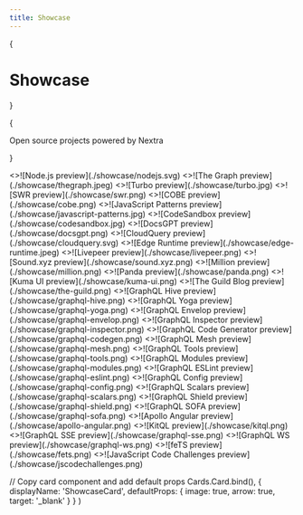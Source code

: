 ```yaml
---
title: Showcase
---
```



{<h1 className="mt-10 mb-4 text-center text-[2.5rem] font-bold tracking-tight">Showcase</h1>}

{<p className="mb-16 text-center text-lg text-gray-500 dark:text-gray-400">Open
source projects powered by Nextra</p>}

<Cards>
  <ShowcaseCard title="Node.js" href="https://nodejs.org/en">
    <>![Node.js preview](./showcase/nodejs.svg)</>
  </ShowcaseCard>
  <ShowcaseCard title="The Graph" href="https://thegraph.com/docs/en">
    <>![The Graph preview](./showcase/thegraph.jpeg)</>
  </ShowcaseCard>
  <ShowcaseCard title="Turbo" href="https://turbo.build">
    <>![Turbo preview](./showcase/turbo.jpg)</>
  </ShowcaseCard>
  <ShowcaseCard title="SWR" href="https://swr.vercel.app">
    <>![SWR preview](./showcase/swr.png)</>
  </ShowcaseCard>
  <ShowcaseCard title="COBE" href="https://cobe.vercel.app">
    <>![COBE preview](./showcase/cobe.png)</>
  </ShowcaseCard>
  <ShowcaseCard
    title="JavaScript Patterns"
    href="https://javascriptpatterns.vercel.app"
  >
    <>![JavaScript Patterns preview](./showcase/javascript-patterns.jpg)</>
  </ShowcaseCard>
  <ShowcaseCard
    title="CodeSandbox"
    href="https://codesandbox.io/docs/learn/introduction/overview"
  >
    <>![CodeSandbox preview](./showcase/codesandbox.jpg)</>
  </ShowcaseCard>
  <ShowcaseCard title="DocsGPT" href="https://docs.docsgpt.co.uk">
    <>![DocsGPT preview](./showcase/docsgpt.png)</>
  </ShowcaseCard>
  <ShowcaseCard title="CloudQuery" href="https://cloudquery.io">
    <>![CloudQuery preview](./showcase/cloudquery.svg)</>
  </ShowcaseCard>
  <ShowcaseCard title="Edge Runtime" href="https://edge-runtime.vercel.app">
    <>![Edge Runtime preview](./showcase/edge-runtime.jpeg)</>
  </ShowcaseCard>
  <ShowcaseCard
    title="Livepeer"
    href="https://docs.livepeer.org/guides/overview"
  >
    <>![Livepeer preview](./showcase/livepeer.png)</>
  </ShowcaseCard>
  <ShowcaseCard title="Sound.xyz" href="https://docs.sound.xyz">
    <>![Sound.xyz preview](./showcase/sound.xyz.png)</>
  </ShowcaseCard>
  <ShowcaseCard title="Million" href="https://million.dev">
    <>![Million preview](./showcase/million.png)</>
  </ShowcaseCard>
  <ShowcaseCard title="Panda" href="https://panda-css.com">
    <>![Panda preview](./showcase/panda.png)</>
  </ShowcaseCard>
  <ShowcaseCard title="Kuma UI" href="https://kuma-ui.com">
    <>![Kuma UI preview](./showcase/kuma-ui.png)</>
  </ShowcaseCard>
  <ShowcaseCard title="The Guild Blog" href="https://the-guild.dev">
    <>![The Guild Blog preview](./showcase/the-guild.png)</>
  </ShowcaseCard>
  <ShowcaseCard title="GraphQL Hive" href="https://the-guild.dev/graphql/hive">
    <>![GraphQL Hive preview](./showcase/graphql-hive.png)</>
  </ShowcaseCard>
  <ShowcaseCard
    title="GraphQL Yoga"
    href="https://the-guild.dev/graphql/yoga-server"
  >
    <>![GraphQL Yoga preview](./showcase/graphql-yoga.png)</>
  </ShowcaseCard>
  <ShowcaseCard
    title="GraphQL Envelop"
    href="https://the-guild.dev/graphql/envelop"
  >
    <>![GraphQL Envelop preview](./showcase/graphql-envelop.png)</>
  </ShowcaseCard>
  <ShowcaseCard
    title="GraphQL Inspector"
    href="https://the-guild.dev/graphql/inspector"
  >
    <>![GraphQL Inspector preview](./showcase/graphql-inspector.png)</>
  </ShowcaseCard>
  <ShowcaseCard
    title="GraphQL Code Generator"
    href="https://the-guild.dev/graphql/codegen"
  >
    <>![GraphQL Code Generator preview](./showcase/graphql-codegen.png)</>
  </ShowcaseCard>
  <ShowcaseCard title="GraphQL Mesh" href="https://the-guild.dev/graphql/mesh">
    <>![GraphQL Mesh preview](./showcase/graphql-mesh.png)</>
  </ShowcaseCard>
  <ShowcaseCard
    title="GraphQL Tools"
    href="https://the-guild.dev/graphql/tools"
  >
    <>![GraphQL Tools preview](./showcase/graphql-tools.png)</>
  </ShowcaseCard>
  <ShowcaseCard
    title="GraphQL Modules"
    href="https://the-guild.dev/graphql/modules"
  >
    <>![GraphQL Modules preview](./showcase/graphql-modules.png)</>
  </ShowcaseCard>
  <ShowcaseCard
    title="GraphQL ESLint"
    href="https://the-guild.dev/graphql/eslint"
  >
    <>![GraphQL ESLint preview](./showcase/graphql-eslint.png)</>
  </ShowcaseCard>
  <ShowcaseCard
    title="GraphQL Config"
    href="https://the-guild.dev/graphql/config"
  >
    <>![GraphQL Config preview](./showcase/graphql-config.png)</>
  </ShowcaseCard>
  <ShowcaseCard
    title="GraphQL Scalars"
    href="https://the-guild.dev/graphql/scalars"
  >
    <>![GraphQL Scalars preview](./showcase/graphql-scalars.png)</>
  </ShowcaseCard>
  <ShowcaseCard
    title="GraphQL Shield"
    href="https://the-guild.dev/graphql/shield"
  >
    <>![GraphQL Shield preview](./showcase/graphql-shield.png)</>
  </ShowcaseCard>
  <ShowcaseCard
    title="GraphQL SOFA"
    href="https://the-guild.dev/graphql/sofa-api"
  >
    <>![GraphQL SOFA preview](./showcase/graphql-sofa.png)</>
  </ShowcaseCard>
  <ShowcaseCard
    title="Apollo Angular"
    href="https://the-guild.dev/graphql/apollo-angular"
  >
    <>![Apollo Angular preview](./showcase/apollo-angular.png)</>
  </ShowcaseCard>
  <ShowcaseCard title="KitQL" href="https://kitql.dev">
    <>![KitQL preview](./showcase/kitql.png)</>
  </ShowcaseCard>
  <ShowcaseCard title="GraphQL SSE" href="https://the-guild.dev/graphql/sse">
    <>![GraphQL SSE preview](./showcase/graphql-sse.png)</>
  </ShowcaseCard>
  <ShowcaseCard title="GraphQL WS" href="https://the-guild.dev/graphql/ws">
    <>![GraphQL WS preview](./showcase/graphql-ws.png)</>
  </ShowcaseCard>
  <ShowcaseCard title="feTS" href="https://the-guild.dev/openapi/fets">
    <>![feTS preview](./showcase/fets.png)</>
  </ShowcaseCard>
  <ShowcaseCard
    title="JavaScript Code Challenges"
    href="https://jscodechallenges.vercel.app"
  >
    <>![JavaScript Code Challenges preview](./showcase/jscodechallenges.png)</>
  </ShowcaseCard>
</Cards>

  // Copy card component and add default props
  Cards.Card.bind(),
  {
    displayName: 'ShowcaseCard',
    defaultProps: {
      image: true,
      arrow: true,
      target: '_blank'
    }
  }
)

<style global jsx>{`
  img {
    aspect-ratio: 12/6.3;
    object-fit: cover;
  }
`}</style>
